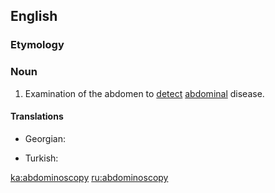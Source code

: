==English==

===Etymology===

{{confix|abdomino|scopy}}

===Noun===
{{en-noun|-}}

# {{medicine}} Examination of the abdomen to [[detect]] [[abdominal]] disease.

====Translations====
{{trans-top|Abdominoscopy}}
* Georgian: {{t|ka|აბდომინოსკოპია|tr=abdominoskopia|sc=Geor|xs=Georgian}}
{{trans-mid}}
* Turkish: {{t+|tr|abdominoskopi}}
{{trans-bottom}}

[[ka:abdominoscopy]]
[[ru:abdominoscopy]]